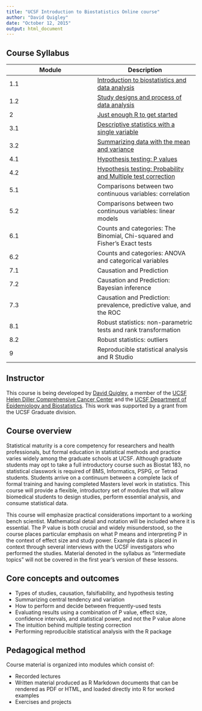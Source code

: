 ```yaml
---
title: "UCSF Introduction to Biostatistics Online course"
author: "David Quigley"
date: "October 12, 2015"
output: html_document
---
```


Course Syllabus
-------------------

Module | Description 
------ | ------- 
1.1    | [Introduction to biostatistics and data analysis](module_01.1.html)
1.2    | [Study designs and process of data analysis](module_01.2.html)
2      | [Just enough R to get started](module_02.html)
3.1    | [Descriptive statistics with a single variable](module_03.1.html)
3.2    | [Summarizing data with the mean and variance](module_03.2.html)
4.1    | [Hypothesis testing: P values](module_04.1.html)
4.2    | [Hypothesis testing: Probability and Multiple test correction](module_04.2.html)
5.1    | Comparisons between two continuous variables: correlation
5.2    | Comparisons between two continuous variables: linear models
6.1    | Counts and categories: The Binomial, Chi-squared and Fisher's Exact tests
6.2    | Counts and categories: ANOVA and categorical variables
7.1    | Causation and Prediction
7.2    | Causation and Prediction: Bayesian inference
7.3    | Causation and Prediction: prevalence, predictive value, and the ROC
8.1    | Robust statistics: non-parametric tests and rank transformation
8.2    | Robust statistics: outliers
9      | Reproducible statistical analysis and R Studio


Instructor
-------------------

This course is being developed by [David Quigley](http://davidquigley.com), a member of the [UCSF Helen Diller Comprehensive Cancer Center](http://cancer.ucsf.edu) and the [UCSF Department of Epidemiology and Biostatistics](http://epibiostat.ucsf.edu). This work was supported by a grant from the UCSF Graduate division.

Course overview
-------------------

Statistical maturity is a core competency for researchers and health professionals, but formal education in statistical methods and practice varies widely among the graduate schools at UCSF. Although graduate students may opt to take a full introductory course such as Biostat 183, no statistical classwork is required of BMS, Informatics, PSPG, or Tetrad students. Students arrive on a continuum between a complete lack of formal training and having completed Masters level work in statistics. This course will provide a flexible, introductory set of modules that will allow biomedical students to design studies, perform essential analysis, and consume statistical data.

This course will emphasize practical considerations important to a working bench scientist. Mathematical detail and notation will be included where it is essential. The P value is both crucial and widely misunderstood, so the course places particular emphasis on what P means and interpreting P in the context of effect size and study power. Example data is placed in context through several interviews with the UCSF investigators who performed the studies. Material denoted in the syllabus as "intermediate topics" will not be covered in the first year’s version of these lessons.

Core concepts and outcomes 
----------------------------

* Types of studies, causation, falsifiability, and hypothesis testing
* Summarizing central tendency and variation 
* How to perform and decide between frequently-used tests
* Evaluating results using a combination of P value, effect size, confidence intervals, and statistical power, and not the P value alone
* The intuition behind multiple testing correction
* Performing reproducible statistical analysis with the R package

Pedagogical method
----------------------------

Course material is organized into modules which consist of:

* Recorded lectures
* Written material produced as R Markdown documents that can be rendered as PDF or HTML, and loaded directly into R for worked examples
* Exercises and projects


